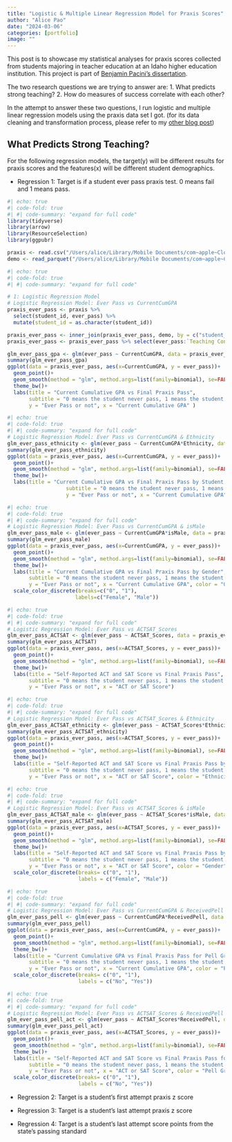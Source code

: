 ```yaml
---
title: "Logistic & Multiple Linear Regression Model for Praxis Scores"
author: "Alice Pao"
date: "2024-03-06"
categories: [portfolio]
image: ""
---
```


This post is to showcase my statistical analyses for praxis scores collected from students majoring in teacher education at an Idaho higher education institution. This project is part of [Benjamin Pacini's dissertation](https://sites.google.com/view/benjamin-pacini/dissertation/methodology). 

The two research questions we are trying to answer are: 
1. What predicts strong teaching? 
2. How do measures of success correlate with each other? 

In the attempt to answer these two questions, I run logistic and multiple linear regression models using the praxis data set I got. (for its data cleaning and transformation process, please refer to my [other blog post]())

## What Predicts Strong Teaching? 

For the following regression models, the target(y) will be different results for praxis scores and the features(x) will be different student demographics. 

* Regression 1: Target is if a student ever pass praxis test. 0 means fail and 1 means pass. 
```r
#| echo: true
#| code-fold: true
#| #| code-summary: "expand for full code"
library(tidyverse)
library(arrow)
library(ResourceSelection)
library(ggpubr)

praxis <- read.csv("/Users/alice/Library/Mobile Documents/com~apple~CloudDocs/Portfolio/Data Science Blog/blog/posts/regression_model/final_praxis.csv", header = TRUE, stringsAsFactors = TRUE)
demo <- read_parquet("/Users/alice/Library/Mobile Documents/com~apple~CloudDocs/Portfolio/Data Science Blog/blog/posts/regression_model/All_teacher_info.parquet")
```

```r
#| echo: true
#| code-fold: true
#| #| code-summary: "expand for full code"

# 1: Logistic Regression Model 
# Logistic Regression Model: Ever Pass vs CurrentCumGPA
praxis_ever_pass <- praxis %>% 
  select(student_id, ever_pass) %>% 
  mutate(student_id = as.character(student_id))

praxis_ever_pass <- inner_join(praxis_ever_pass, demo, by = c("student_id" = "StudentID"))
praxis_ever_pass <- praxis_ever_pass %>% select(ever_pass:`Teaching Content`)

glm_ever_pass_gpa <- glm(ever_pass ~ CurrentCumGPA, data = praxis_ever_pass, family = binomial)
summary(glm_ever_pass_gpa)
ggplot(data = praxis_ever_pass, aes(x=CurrentCumGPA, y = ever_pass))+
  geom_point()+
  geom_smooth(method = "glm", method.args=list(family=binomial), se=FALSE)+
  theme_bw()+
  labs(title = "Current Cumulative GPA vs Final Praxis Pass", 
       subtitle = "0 means the student never pass, 1 means the student passes", 
       y = "Ever Pass or not", x = "Current Cumulative GPA" )
```
```r
#| echo: true
#| code-fold: true
#| #| code-summary: "expand for full code"
# Logistic Regression Model: Ever Pass vs CurrentCumGPA & Ethnicity
glm_ever_pass_ethnicity <- glm(ever_pass ~ CurrentCumGPA*Ethnicity, data = praxis_ever_pass, family = binomial)
summary(glm_ever_pass_ethnicity)
ggplot(data = praxis_ever_pass, aes(x=CurrentCumGPA, y = ever_pass))+
  geom_point()+
  geom_smooth(method = "glm", method.args=list(family=binomial), se=FALSE, aes(color =Ethnicity))+
  theme_bw()+
  labs(title = "Current Cumulative GPA vs Final Praxis Pass by Student's Ethnicity", 
                   subtitle = "0 means the student never pass, 1 means the student passes", 
                   y = "Ever Pass or not", x = "Current Cumulative GPA" )
```
```r
#| echo: true
#| code-fold: true
#| #| code-summary: "expand for full code"
# Logistic Regression Model: Ever Pass vs CurrentCumGPA & isMale
glm_ever_pass_male <- glm(ever_pass ~ CurrentCumGPA*isMale, data = praxis_ever_pass, family = binomial)
summary(glm_ever_pass_male)
ggplot(data = praxis_ever_pass, aes(x=CurrentCumGPA, y = ever_pass))+
  geom_point()+
  geom_smooth(method = "glm", method.args=list(family=binomial), se=FALSE, aes(color =as.factor(isMale)))+
  theme_bw()+
  labs(title = "Current Cumulative GPA vs Final Praxis Pass by Gender", 
       subtitle = "0 means the student never pass, 1 means the student passes", 
       y = "Ever Pass or not", x = "Current Cumulative GPA", color = "Gender")+
  scale_color_discrete(breaks=c("0", "1"),
                      labels=c("Female", "Male"))
```
```r
#| echo: true
#| code-fold: true
#| #| code-summary: "expand for full code"
# Logistic Regression Model: Ever Pass vs ACTSAT_Scores
glm_ever_pass_ACTSAT <- glm(ever_pass ~ ACTSAT_Scores, data = praxis_ever_pass, family = binomial)
summary(glm_ever_pass_ACTSAT)
ggplot(data = praxis_ever_pass, aes(x=ACTSAT_Scores, y = ever_pass))+
  geom_point()+
  geom_smooth(method = "glm", method.args=list(family=binomial), se=FALSE)+
  theme_bw()+
  labs(title = "Self-Reported ACT and SAT Score vs Final Praxis Pass", 
       subtitle = "0 means the student never pass, 1 means the student passes", 
       y = "Ever Pass or not", x = "ACT or SAT Score")
```

```r
#| echo: true
#| code-fold: true
#| #| code-summary: "expand for full code"
# Logistic Regression Model: Ever Pass vs ACTSAT_Scores & Ethnicity
glm_ever_pass_ACTSAT_ethnicity <- glm(ever_pass ~ ACTSAT_Scores*Ethnicity, data = praxis_ever_pass, family = binomial)
summary(glm_ever_pass_ACTSAT_ethnicity)
ggplot(data = praxis_ever_pass, aes(x=ACTSAT_Scores, y = ever_pass))+
  geom_point()+
  geom_smooth(method = "glm", method.args=list(family=binomial), se=FALSE, aes(color = Ethnicity))+
  theme_bw()+
  labs(title = "Self-Reported ACT and SAT Score vs Final Praxis Pass by Ethnicity", 
       subtitle = "0 means the student never pass, 1 means the student passes", 
       y = "Ever Pass or not", x = "ACT or SAT Score", color = "Ethnicity")
```

```r
#| echo: true
#| code-fold: true
#| #| code-summary: "expand for full code"
# Logistic Regression Model: Ever Pass vs ACTSAT_Scores & isMale
glm_ever_pass_ACTSAT_male <- glm(ever_pass ~ ACTSAT_Scores*isMale, data = praxis_ever_pass, family = binomial)
summary(glm_ever_pass_ACTSAT_male)
ggplot(data = praxis_ever_pass, aes(x=ACTSAT_Scores, y = ever_pass))+
  geom_point()+
  geom_smooth(method = "glm", method.args=list(family=binomial), se=FALSE, aes(color = as.factor(isMale)))+
  theme_bw()+
  labs(title = "Self-Reported ACT and SAT Score vs Final Praxis Pass by Gender", 
       subtitle = "0 means the student never pass, 1 means the student passes", 
       y = "Ever Pass or not", x = "ACT or SAT Score", color = "Gender")+
  scale_color_discrete(breaks= c("0", "1"), 
                       labels = c("Female", "Male"))
```

```r
#| echo: true
#| code-fold: true
#| #| code-summary: "expand for full code"
# Logistic Regression Model: Ever Pass vs CurrentCumGPA & ReceivedPell
glm_ever_pass_pell <- glm(ever_pass ~ CurrentCumGPA*ReceivedPell, data = praxis_ever_pass, family = binomial)
summary(glm_ever_pass_pell)
ggplot(data = praxis_ever_pass, aes(x=CurrentCumGPA, y = ever_pass))+
  geom_point()+
  geom_smooth(method = "glm", method.args=list(family=binomial), se=FALSE, aes(color = as.factor(ReceivedPell)))+
  theme_bw()+
  labs(title = "Current Cumulative GPA vs Final Praxis Pass for Pell Grant Receivers", 
       subtitle = "0 means the student never pass, 1 means the student passes", 
       y = "Ever Pass or not", x = "Current Cumulative GPA", color = "Pell Grant Receiver or not")+
  scale_color_discrete(breaks= c("0", "1"), 
                       labels = c("No", "Yes"))
```

```r
#| echo: true
#| code-fold: true
#| #| code-summary: "expand for full code"
# Logistic Regression Model: Ever Pass vs ACTSAT_Scores & ReceivedPell
glm_ever_pass_pell_act <- glm(ever_pass ~ ACTSAT_Scores*ReceivedPell, data = praxis_ever_pass, family = binomial)
summary(glm_ever_pass_pell_act)
ggplot(data = praxis_ever_pass, aes(x=ACTSAT_Scores, y = ever_pass))+
  geom_point()+
  geom_smooth(method = "glm", method.args=list(family=binomial), se=FALSE, aes(color = as.factor(ReceivedPell)))+
  theme_bw()+
  labs(title = "Self-Reported ACT and SAT Score vs Final Praxis Pass for Pell Grant Receipients", 
       subtitle = "0 means the student never pass, 1 means the student passes", 
       y = "Ever Pass or not", x = "ACT or SAT Score", color = "Pell Grant Receiver or not")+
  scale_color_discrete(breaks= c("0", "1"), 
                       labels = c("No", "Yes"))
```


* Regression 2: Target is a student's first attempt praxis z score


* Regression 3: Target is a student's last attempt praxis z score


* Regression 4: Target is a student's last attempt score points from the state's passing standard